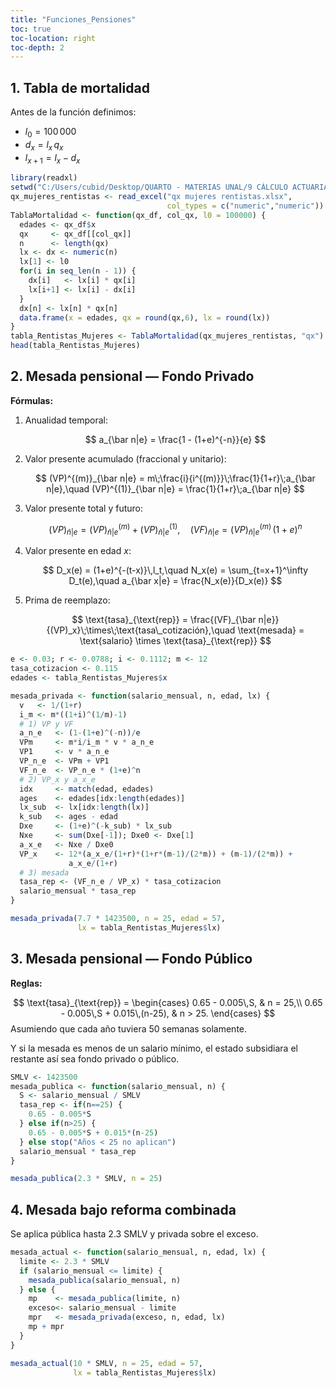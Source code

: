 ```yaml
---
title: "Funciones_Pensiones"
toc: true
toc-location: right
toc-depth: 2
---
```


## 1. Tabla de mortalidad

Antes de la función definimos:

-   $l_0 = 100\,000$\
-   $d_x = l_x \, q_x$\
-   $l_{x+1} = l_x - d_x$

```r
library(readxl)
setwd("C:/Users/cubid/Desktop/QUARTO - MATERIAS UNAL/9 CÁLCULO ACTUARIAL/Corte 4 - Pensiones")
qx_mujeres_rentistas <- read_excel("qx mujeres rentistas.xlsx",
                                   col_types = c("numeric","numeric"))
TablaMortalidad <- function(qx_df, col_qx, l0 = 100000) {
  edades <- qx_df$x
  qx     <- qx_df[[col_qx]]
  n      <- length(qx)
  lx <- dx <- numeric(n)
  lx[1] <- l0
  for(i in seq_len(n - 1)) {
    dx[i]   <- lx[i] * qx[i]
    lx[i+1] <- lx[i] - dx[i]
  }
  dx[n] <- lx[n] * qx[n]
  data.frame(x = edades, qx = round(qx,6), lx = round(lx))
}
tabla_Rentistas_Mujeres <- TablaMortalidad(qx_mujeres_rentistas, "qx")
head(tabla_Rentistas_Mujeres)
```

## 2. Mesada pensional — Fondo Privado

**Fórmulas:**

1.  Anualidad temporal:

    $$
      a_{\bar n|e} = \frac{1 - (1+e)^{-n}}{e}
    $$

2.  Valor presente acumulado (fraccional y unitario):

    $$
      (VP)^{(m)}_{\bar n|e} = m\;\frac{i}{i^{(m)}}\;\frac{1}{1+r}\;a_{\bar n|e},\quad
      (VP)^{(1)}_{\bar n|e} = \frac{1}{1+r}\;a_{\bar n|e}
    $$

3.  Valor presente total y futuro:

    $$
      (VP)_{\bar n|e} = (VP)^{(m)}_{\bar n|e} + (VP)^{(1)}_{\bar n|e},\quad
      (VF)_{\bar n|e} = (VP)^{(m)}_{\bar n|e}\,(1+e)^n
    $$

4.  Valor presente en edad $x$:

    $$
      D_x(e) = (1+e)^{-(t-x)}\,l_t,\quad
      N_x(e) = \sum_{t=x+1}^\infty D_t(e),\quad
      a_{\bar x|e} = \frac{N_x(e)}{D_x(e)}
    $$

5.  Prima de reemplazo:

    $$
      \text{tasa}_{\text{rep}} = \frac{(VF)_{\bar n|e}}{(VP)_x}\;\times\;\text{tasa\_cotización},\quad
      \text{mesada} = \text{salario} \times \text{tasa}_{\text{rep}}
    $$

```r
e <- 0.03; r <- 0.0788; i <- 0.1112; m <- 12
tasa_cotizacion <- 0.115
edades <- tabla_Rentistas_Mujeres$x

mesada_privada <- function(salario_mensual, n, edad, lx) {
  v   <- 1/(1+r)
  i_m <- m*((1+i)^(1/m)-1)
  # 1) VP y VF
  a_n_e   <- (1-(1+e)^(-n))/e
  VPm     <- m*i/i_m * v * a_n_e
  VP1     <- v * a_n_e
  VP_n_e  <- VPm + VP1
  VF_n_e  <- VP_n_e * (1+e)^n
  # 2) VP_x y a_x_e
  idx     <- match(edad, edades)
  ages    <- edades[idx:length(edades)]
  lx_sub  <- lx[idx:length(lx)]
  k_sub   <- ages - edad
  Dxe     <- (1+e)^(-k_sub) * lx_sub
  Nxe     <- sum(Dxe[-1]); Dxe0 <- Dxe[1]
  a_x_e   <- Nxe / Dxe0
  VP_x    <- 12*(a_x_e/(1+r)*(1+r*(m-1)/(2*m)) + (m-1)/(2*m)) +
             a_x_e/(1+r)
  # 3) mesada
  tasa_rep <- (VF_n_e / VP_x) * tasa_cotizacion
  salario_mensual * tasa_rep
}

mesada_privada(7.7 * 1423500, n = 25, edad = 57,
               lx = tabla_Rentistas_Mujeres$lx)
```

## 3. Mesada pensional — Fondo Público

**Reglas:**

$$
\text{tasa}_{\text{rep}} =
\begin{cases}
0.65 - 0.005\,S, & n = 25,\\
0.65 - 0.005\,S + 0.015\,(n-25), & n > 25.
\end{cases}
$$ Asumiendo que cada año tuviera 50 semanas solamente.

Y si la mesada es menos de un salario mínimo, el estado subsidiara el restante así sea fondo privado o público.

```r
SMLV <- 1423500
mesada_publica <- function(salario_mensual, n) {
  S <- salario_mensual / SMLV
  tasa_rep <- if(n==25) {
    0.65 - 0.005*S
  } else if(n>25) {
    0.65 - 0.005*S + 0.015*(n-25)
  } else stop("Años < 25 no aplican")
  salario_mensual * tasa_rep
}

mesada_publica(2.3 * SMLV, n = 25)
```

## 4. Mesada bajo reforma combinada

Se aplica pública hasta $2.3$ SMLV y privada sobre el exceso.

```r
mesada_actual <- function(salario_mensual, n, edad, lx) {
  limite <- 2.3 * SMLV
  if (salario_mensual <= limite) {
    mesada_publica(salario_mensual, n)
  } else {
    mp    <- mesada_publica(limite, n)
    exceso<- salario_mensual - limite
    mpr   <- mesada_privada(exceso, n, edad, lx)
    mp + mpr
  }
}

mesada_actual(10 * SMLV, n = 25, edad = 57,
              lx = tabla_Rentistas_Mujeres$lx)
```
